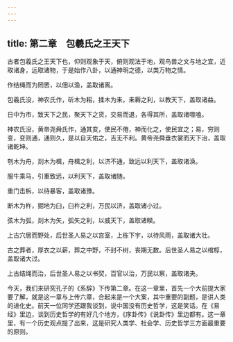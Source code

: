 ```yaml
---
---
---
```

title: 第二章　包羲氏之王天下
---




古者包羲氏之王天下也，仰则观象于天，俯则观法于地，观鸟兽之文与地之宜，近取诸身，远取诸物，于是始作八卦，以通神明之德，以类万物之情。

作结绳而为罔罟，以佃以渔，盖取诸离。

包羲氏没，神农氏作，斫木为耜，揉木为耒，耒耨之利，以教天下，盖取诸益。

日中为市，致天下之民，聚天下之货，交易而退，各得其所，盖取诸噬嗑。

神农氏没，黄帝尧舜氏作，通其变，使民不倦，神而化之，使民宜之；易，穷则变，变则通，通则久，是以自天佑之，吉无不利。黄帝尧舜垂衣裳而天下治，盖取诸乾坤。

刳木为舟，剡木为楫，舟楫之利，以济不通，致远以利天下，盖取诸涣。

服牛乘马，引重致远，以利天下，盖取诸随。

重门击柝，以待暴客，盖取诸豫。

断木为杵，掘地为臼，臼杵之利，万民以济，盖取诸小过。

弦木为弧，剡木为矢，弧矢之利，以威天下，盖取诸睽。

上古穴居而野处，后世圣人易之以宫室，上栋下宇，以待风雨，盖取诸大壮。

古之葬者，厚衣之以薪，葬之中野，不封不树，丧期无数。后世圣人易之以棺椁，盖取诸大过。

上古结绳而治，后世圣人易之以书契，百官以治，万民以察，盖取诸夬。

今天，我们来研究孔子的《系辞》下传第二章。在这一章里，首先一个大前提大家要了解，就是这一章与上传六章，合起来是一个大案，其中重要的副题，是讲人类的进化史。前天一位同学还跟我谈到，说中国没有历史哲学，这是笑话。在《易经》里边，谈到历史哲学的有好几个地方，《序卦传》《说卦传》里边都有。这一章里，有一个历史观点提了出来，这是研究人类学、社会学、历史哲学三方面最重要的原则。
